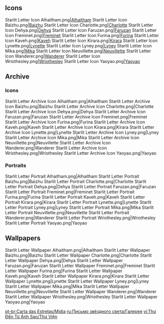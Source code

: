 {{Event Tabs
|story = false
}}

==Icons==
<gallery>
Starlit Letter Icon Alhaitham.png|[[Alhaitham]]
Starlit Letter Icon Baizhu.png|[[Baizhu]]
Starlit Letter Icon Charlotte.png|[[Charlotte]]
Starlit Letter Icon Dehya.png|[[Dehya]]
Starlit Letter Icon Faruzan.png|[[Faruzan]]
Starlit Letter Icon Freminet.png|[[Freminet]]
Starlit Letter Icon Furina.png|[[Furina]]
Starlit Letter Icon Kaveh.png|[[Kaveh]]
Starlit Letter Icon Kirara.png|[[Kirara]]
Starlit Letter Icon Lynette.png|[[Lynette]]
Starlit Letter Icon Lyney.png|[[Lyney]]
Starlit Letter Icon Mika.png|[[Mika]]
Starlit Letter Icon Neuvillette.png|[[Neuvillette]]
Starlit Letter Icon Wanderer.png|[[Wanderer]]
Starlit Letter Icon Wriothesley.png|[[Wriothesley]]
Starlit Letter Icon Yaoyao.png|[[Yaoyao]]
</gallery>

==Archive==
===Icons===
<gallery>
Starlit Letter Archive Icon Alhaitham.png|Alhaitham
Starlit Letter Archive Icon Baizhu.png|Baizhu
Starlit Letter Archive Icon Charlotte.png|Charlotte
Starlit Letter Archive Icon Dehya.png|Dehya
Starlit Letter Archive Icon Faruzan.png|Faruzan
Starlit Letter Archive Icon Freminet.png|Freminet
Starlit Letter Archive Icon Furina.png|Furina
Starlit Letter Archive Icon Kaveh.png|Kaveh
Starlit Letter Archive Icon Kirara.png|Kirara
Starlit Letter Archive Icon Lynette.png|Lynette
Starlit Letter Archive Icon Lyney.png|Lyney
Starlit Letter Archive Icon Mika.png|Mika
Starlit Letter Archive Icon Neuvillette.png|Neuvillette
Starlit Letter Archive Icon Wanderer.png|Wanderer
Starlit Letter Archive Icon Wriothesley.png|Wriothesley
Starlit Letter Archive Icon Yaoyao.png|Yaoyao
</gallery>

===Portraits===
<gallery>
Starlit Letter Portrait Alhaitham.png|Alhaitham
Starlit Letter Portrait Baizhu.png|Baizhu
Starlit Letter Portrait Charlotte.png|Charlotte
Starlit Letter Portrait Dehya.png|Dehya
Starlit Letter Portrait Faruzan.png|Faruzan
Starlit Letter Portrait Freminet.png|Freminet
Starlit Letter Portrait Furina.png|Furina
Starlit Letter Portrait Kaveh.png|Kaveh
Starlit Letter Portrait Kirara.png|Kirara
Starlit Letter Portrait Lynette.png|Lynette
Starlit Letter Portrait Lyney.png|Lyney
Starlit Letter Portrait Mika.png|Mika
Starlit Letter Portrait Neuvillette.png|Neuvillette
Starlit Letter Portrait Wanderer.png|Wanderer
Starlit Letter Portrait Wriothesley.png|Wriothesley
Starlit Letter Portrait Yaoyao.png|Yaoyao
</gallery>

==Wallpapers==
<gallery>
Starlit Letter Wallpaper Alhaitham.png|Alhaitham
Starlit Letter Wallpaper Baizhu.png|Baizhu
Starlit Letter Wallpaper Charlotte.png|Charlotte
Starlit Letter Wallpaper Dehya.png|Dehya
Starlit Letter Wallpaper Faruzan.png|Faruzan
Starlit Letter Wallpaper Freminet.png|Freminet
Starlit Letter Wallpaper Furina.png|Furina
Starlit Letter Wallpaper Kaveh.png|Kaveh
Starlit Letter Wallpaper Kirara.png|Kirara
Starlit Letter Wallpaper Lynette.png|Lynette
Starlit Letter Wallpaper Lyney.png|Lyney
Starlit Letter Wallpaper Mika.png|Mika
Starlit Letter Wallpaper Neuvillette.png|Neuvillette
Starlit Letter Wallpaper Wanderer.png|Wanderer
Starlit Letter Wallpaper Wriothesley.png|Wriothesley
Starlit Letter Wallpaper Yaoyao.png|Yaoyao
</gallery>

[[pt-br:Carta das Estrelas/Mídia]]
[[ru:Письмо звёздного света/Галерея]]
[[vi:Thư Đến Từ Ánh Sao/Thư Viện]]
